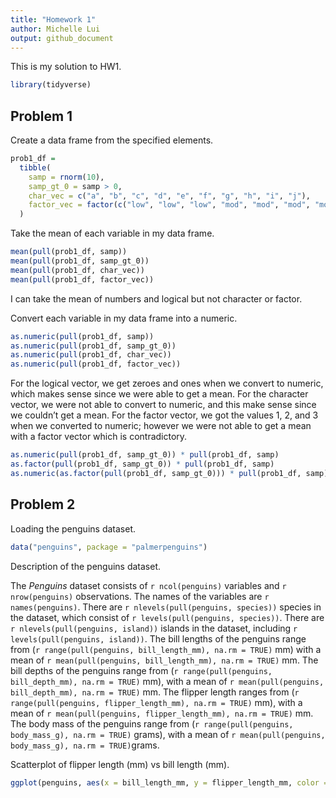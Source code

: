 ```yaml
---
title: "Homework 1"
author: Michelle Lui
output: github_document
---
```


This is my solution to HW1.  

```r
library(tidyverse)
```


## Problem 1

Create a data frame from the specified elements. 

```r
prob1_df = 
  tibble(
    samp = rnorm(10),
    samp_gt_0 = samp > 0,
    char_vec = c("a", "b", "c", "d", "e", "f", "g", "h", "i", "j"),
    factor_vec = factor(c("low", "low", "low", "mod", "mod", "mod", "mod", "high", "high", "high"))
  )
```


Take the mean of each variable in my data frame. 
```r
mean(pull(prob1_df, samp))
mean(pull(prob1_df, samp_gt_0))
mean(pull(prob1_df, char_vec))
mean(pull(prob1_df, factor_vec))
```
I can take the mean of numbers and logical but not character or factor. 


Convert each variable in my data frame into a numeric. 
```r
as.numeric(pull(prob1_df, samp))
as.numeric(pull(prob1_df, samp_gt_0))
as.numeric(pull(prob1_df, char_vec))
as.numeric(pull(prob1_df, factor_vec))
```
For the logical vector, we get zeroes and ones when we convert to numeric, which makes 
sense since we were able to get a mean. 
For the character vector, we were not able to convert to numeric, and this make sense since
we couldn't get a mean. 
For the factor vector, we got the values 1, 2, and 3 when we converted to numeric; however we 
were not able to get a mean with a factor vector which is contradictory. 


```r
as.numeric(pull(prob1_df, samp_gt_0)) * pull(prob1_df, samp)
as.factor(pull(prob1_df, samp_gt_0)) * pull(prob1_df, samp)
as.numeric(as.factor(pull(prob1_df, samp_gt_0))) * pull(prob1_df, samp)
```

## Problem 2

Loading the penguins dataset. 
```r
data("penguins", package = "palmerpenguins")
```

Description of the penguins dataset.

The _Penguins_ dataset consists of `r ncol(penguins)` variables and `r nrow(penguins)` observations.
The names of the variables are `r names(penguins)`. There are `r nlevels(pull(penguins, species))` species in the dataset, which consist of `r levels(pull(penguins, species))`. There are `r nlevels(pull(penguins, island))` islands in the dataset, including `r levels(pull(penguins, island))`. The bill lengths of the penguins range from (`r range(pull(penguins, bill_length_mm), na.rm = TRUE)` mm) with a mean of `r mean(pull(penguins, bill_length_mm), na.rm = TRUE)` mm. The bill depths of the penguins range from (`r range(pull(penguins, bill_depth_mm), na.rm = TRUE)` mm), with a mean of `r mean(pull(penguins, bill_depth_mm), na.rm = TRUE)` mm. The flipper length ranges from (`r range(pull(penguins, flipper_length_mm), na.rm = TRUE)` mm), with a mean of `r mean(pull(penguins, flipper_length_mm), na.rm = TRUE)` mm. The body mass of the penguins range from (`r range(pull(penguins, body_mass_g), na.rm = TRUE)` grams), with a mean of `r mean(pull(penguins, body_mass_g), na.rm = TRUE)`grams. 

Scatterplot of flipper length (mm) vs bill length (mm). 
```r
ggplot(penguins, aes(x = bill_length_mm, y = flipper_length_mm, color = species)) + geom_point()
```



